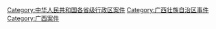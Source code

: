 [[Category:中华人民共和国各省级行政区案件|Category:中华人民共和国各省级行政区案件]]
[[Category:广西壮族自治区事件|Category:广西壮族自治区事件]]
[[Category:广西案件|Category:广西案件]]